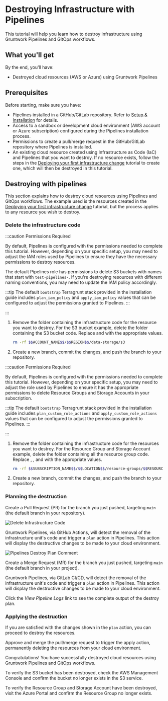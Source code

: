 # Destroying Infrastructure with Pipelines


This tutorial will help you learn how to destroy infrastructure using Gruntwork Pipelines and GitOps workflows.

## What you'll get

By the end, you'll have:

- Destroyed cloud resources (AWS or Azure) using Gruntwork Pipelines

## Prerequisites

Before starting, make sure you have:

- Pipelines installed in a GitHub/GitLab repository. Refer to [Setup & Installation](/2.0/docs/pipelines/installation/overview) for details.
- Access to a sandbox or development cloud environment (AWS account or Azure subscription) configured during the Pipelines installation process.
- Permissions to create a pull/merge request in the GitHub/GitLab repository where Pipelines is installed.
- An existing cloud resource created using Infrastructure as Code (IaC) and Pipelines that you want to destroy. If no resource exists, follow the steps in the [Deploying your first infrastructure change](/2.0/docs/pipelines/tutorials/deploying-your-first-infrastructure-change) tutorial to create one, which will then be destroyed in this tutorial.

## Destroying with pipelines

This section explains how to destroy cloud resources using Pipelines and GitOps workflows. The example used is the resources created in the [Deploying your first infrastructure change](/2.0/docs/pipelines/tutorials/deploying-your-first-infrastructure-change) tutorial, but the process applies to any resource you wish to destroy.

### Delete the infrastructure code

<Tabs>
<TabItem value="aws" label="AWS" default>

:::caution Permissions Required

By default, Pipelines is configured with the permissions needed to complete this tutorial. However, depending on your specific setup, you may need to adjust the IAM roles used by Pipelines to ensure they have the necessary permissions to destroy resources.

The default Pipelines role has permissions to delete S3 buckets with names that start with `test-pipelines-`. If you're destroying resources with different naming conventions, you may need to update the IAM policy accordingly.

:::tip
The default `bootstrap` Terragrunt stack provided in the installation guide includes `plan_iam_policy` and `apply_iam_policy` values that can be configured to adjust the permissions granted to Pipelines.
:::

:::

1. Remove the folder containing the infrastructure code for the resource you want to destroy. For the S3 bucket example, delete the folder containing the S3 bucket code. Replace <CustomizableValue id="ACCOUNT_NAME" /> and <CustomizableValue id="REGION" /> with the appropriate values.

    ```bash
    rm -rf $$ACCOUNT_NAME$$/$$REGION$$/data-storage/s3
    ```

2. Create a new branch, commit the changes, and push the branch to your repository.

</TabItem>
<TabItem value="azure" label="Azure">

:::caution Permissions Required

By default, Pipelines is configured with the permissions needed to complete this tutorial. However, depending on your specific setup, you may need to adjust the role used by Pipelines to ensure it has the appropriate permissions to delete Resource Groups and Storage Accounts in your subscription.

:::tip
The default `bootstrap` Terragrunt stack provided in the installation guide includes `plan_custom_role_actions` and `apply_custom_role_actions` values that can be configured to adjust the permissions granted to Pipelines.
:::

:::

1. Remove the folder containing the infrastructure code for the resources you want to destroy. For the Resource Group and Storage Account example, delete the folder containing all the resource group code. Replace <CustomizableValue id="SUBSCRIPTION_NAME" />, <CustomizableValue id="LOCATION" />, and <CustomizableValue id="RESOURCE_GROUP_NAME" /> with the appropriate values.

    ```bash
    rm -rf $$SUBSCRIPTION_NAME$$/$$LOCATION$$/resource-groups/$$RESOURCE_GROUP_NAME$$
    ```

2. Create a new branch, commit the changes, and push the branch to your repository.

</TabItem>
</Tabs>

### Planning the destruction

<Tabs groupId="platform">
<TabItem value="github" label="GitHub" default>

Create a Pull Request (PR) for the branch you just pushed, targeting `main` (the default branch in your repository).

![Delete Infrastructure Code](/img/pipelines/tutorial/delete-infrastructure-code.png)

Gruntwork Pipelines, via GitHub Actions, will detect the removal of the infrastructure unit's code and trigger a `plan` action in Pipelines. This action will display the destructive changes to be made to your cloud environment.

![Pipelines Destroy Plan Comment](/img/pipelines/tutorial/pipelines-destroy-plan-comment.png)

</TabItem>
<TabItem value="gitlab" label="GitLab">

Create a Merge Request (MR) for the branch you just pushed, targeting `main` (the default branch in your project).

Gruntwork Pipelines, via GitLab CI/CD, will detect the removal of the infrastructure unit's code and trigger a `plan` action in Pipelines. This action will display the destructive changes to be made to your cloud environment.

Click the *View Pipeline Logs* link to see the complete output of the destroy plan.

</TabItem>
</Tabs>

### Applying the destruction

If you are satisfied with the changes shown in the `plan` action, you can proceed to destroy the resources.

Approve and merge the pull/merge request to trigger the apply action, permanently deleting the resources from your cloud environment.

Congratulations! You have successfully destroyed cloud resources using Gruntwork Pipelines and GitOps workflows.

<Tabs>
<TabItem value="aws" label="AWS" default>

To verify the S3 bucket has been destroyed, check the AWS Management Console and confirm the bucket no longer exists in the S3 service.

</TabItem>
<TabItem value="azure" label="Azure">

To verify the Resource Group and Storage Account have been destroyed, visit the Azure Portal and confirm the Resource Group no longer exists.

</TabItem>
</Tabs>
